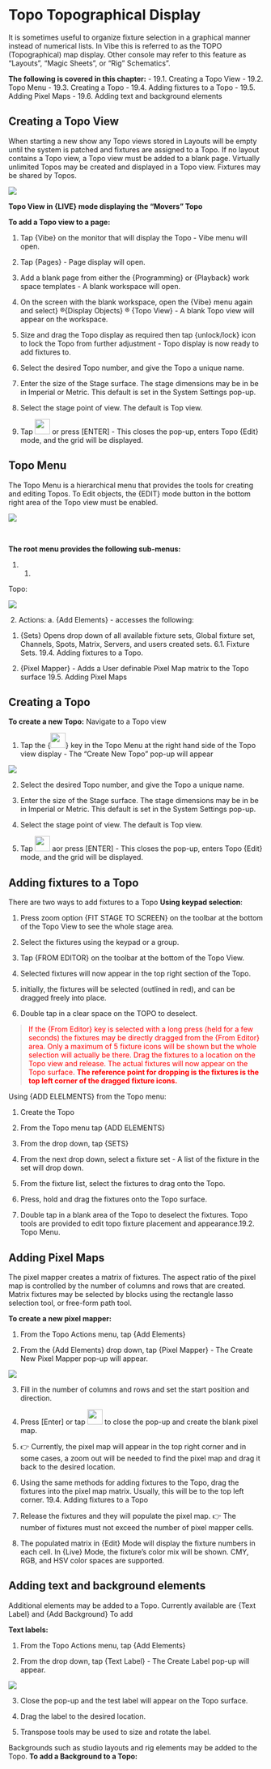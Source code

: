 # Topo Topographical Display
It is sometimes useful to organize fixture selection in a graphical manner instead of numerical lists. In Vibe this is referred to as the TOPO (Topographical) map display. Other console may refer to this feature as "Layouts", "Magic Sheets", or "Rig" Schematics".

**The following is covered in this chapter:**
- 19.1. Creating a Topo View
- 19.2. Topo Menu
- 19.3. Creating a Topo
- 19.4. Adding fixtures to a Topo
- 19.5. Adding Pixel Maps
- 19.6. Adding text and background elements

## Creating a Topo View
When starting a new show any Topo views stored in Layouts will be empty until the system is patched and fixtures are assigned to a Topo. If no layout contains a Topo view, a Topo view must be added to a blank page. Virtually unlimited Topos may be created and displayed in a Topo view. Fixtures may be shared by Topos.

![](https://files.gitbook.com/v0/b/gitbook-x-prod.appspot.com/o/spaces%2F3kS90tLsADGm1ocbe7q9%2Fuploads%2FzBJhsOEsrnAOjMZtf3Ey%2Fimage.png?alt=media&token=b2868c9c-ff91-412f-a21b-27f892f172ba)

**Topo View in {LIVE} mode displaying the "Movers" Topo**

**To add a Topo view to a page:**

1.  Tap {Vibe} on the monitor that will display the Topo - Vibe menu will open.
    
2.  Tap {Pages} - Page display will open.
    
3. Add a blank page from either the {Programming} or {Playback} work space templates - A blank workspace will open.
    
4. On the screen with the blank workspace, open the {Vibe} menu again and select} ®{Display Objects} ® {Topo View} - A blank Topo view will appear on the workspace.
    
5.  Size and drag the Topo display as required then tap {unlock/lock} icon to lock the Topo from further adjustment - Topo display is now ready to add fixtures to.
    
6.  Select the desired Topo number, and give the Topo a unique name.
    
7. Enter the size of the Stage surface. The stage dimensions may be in be in Imperial or Metric. This default is set in the System Settings pop-up.
    
8.  Select the stage point of view. The default is Top view.
    
9.  Tap [<img src="https://files.gitbook.com/v0/b/gitbook-x-prod.appspot.com/o/spaces%2F3kS90tLsADGm1ocbe7q9%2Fuploads%2F6EE8U1Wvt91iKCQ8V0Na%2Fimage.png?alt=media&token=896910e2-8a35-4b58-b0fe-3602ba6f5411.png" width="30"/>](image.png) or press [ENTER] - This closes the pop-up, enters Topo {Edit} mode, and the grid will be displayed.




## Topo Menu


The Topo Menu is a hierarchical menu that provides the tools for creating and editing Topos. To Edit objects, the {EDIT} mode button in the bottom right area of the Topo view must be enabled.

![](https://files.gitbook.com/v0/b/gitbook-x-prod.appspot.com/o/spaces%2F3kS90tLsADGm1ocbe7q9%2Fuploads%2FABeK0EHUyNhqc7hHqiMF%2Fimage.png?alt=media&token=1538bdd8-df4a-4fd2-b0c1-8f8d6f09df53)

​

**The root menu provides the following sub-menus:**

1.  1.
    
  Topo:
    
![](https://files.gitbook.com/v0/b/gitbook-x-prod.appspot.com/o/spaces%2F3kS90tLsADGm1ocbe7q9%2Fuploads%2FVwdRu7w6MFMWhYiuObr6%2Fimage.png?alt=media&token=2691588d-f195-4341-9cc5-fd03647126e1)

​
2. Actions: a. {Add Elements} - accesses the following:

1. {Sets} Opens drop down of all available fixture sets, Global fixture set, Channels, Spots, Matrix, Servers, and users created sets. 6.1. Fixture Sets. 19.4. Adding fixtures to a Topo.
    
2.   {Pixel Mapper} - Adds a User definable Pixel Map matrix to the Topo surface 19.5. Adding Pixel Maps



## Creating a Topo


**To create a new Topo:** Navigate to a Topo view

1.  Tap the {[<img src="https://files.gitbook.com/v0/b/gitbook-x-prod.appspot.com/o/spaces%2F3kS90tLsADGm1ocbe7q9%2Fuploads%2F2ksINLMhyiTpYXZCPpf9%2Fimage.png?alt=media&token=81dd37e7-b60f-4d2d-9d59-a41d6c0ecf20" width="30"/>](image.png)} key in the Topo Menu at the right hand side of the Topo view display - The "Create New Topo" pop-up will appear
    

![](https://files.gitbook.com/v0/b/gitbook-x-prod.appspot.com/o/spaces%2F3kS90tLsADGm1ocbe7q9%2Fuploads%2FSd4kBBR9bPrV2EOH63sT%2Fimage.png?alt=media&token=96d8008c-4bec-4ea1-aa45-a40b3fb65c6a)

2. Select the desired Topo number, and give the Topo a unique name.

3. Enter the size of the Stage surface. The stage dimensions may be in be in Imperial or Metric. This default is set in the System Settings pop-up.

4. Select the stage point of view. The default is Top view.

5. Tap [<img src="https://files.gitbook.com/v0/b/gitbook-x-prod.appspot.com/o/spaces%2F3kS90tLsADGm1ocbe7q9%2Fuploads%2F6EE8U1Wvt91iKCQ8V0Na%2Fimage.png?alt=media&token=896910e2-8a35-4b58-b0fe-3602ba6f5411.png" width="30"/>](image.png) aor press [ENTER] - This closes the pop-up, enters Topo {Edit} mode, and the grid will be displayed.


## Adding fixtures to a Topo

There are two ways to add fixtures to a Topo **Using keypad selection**:

1.  Press zoom option {FIT STAGE TO SCREEN} on the toolbar at the bottom of the Topo View to see the whole stage area.
    
2.  Select the fixtures using the keypad or a group.
    
3. Tap {FROM EDITOR} on the toolbar at the bottom of the Topo View.
    
4.  Selected fixtures will now appear in the top right section of the Topo.
    
5.   initially, the fixtures will be selected (outlined in red), and can be dragged freely into place.
    
6.   Double tap in a clear space on the TOPO to deselect.
    

><span style="color:Red">If the {From Editor} key is selected with a long press (held for a few seconds) the fixtures may be directly dragged from the {From Editor} area. Only a maximum of 5 fixture icons will be shown but the whole selection will actually be there. Drag the fixtures to a location on the Topo view and release. The actual fixtures will now appear on the Topo surface. **The reference point for dropping is the fixtures is the top left corner of the dragged fixture icons.**</span>

Using {ADD ELELMENTS} from the Topo menu:

1.  Create the Topo
    
2.  From the Topo menu tap {ADD ELEMENTS}
    
3.  From the drop down, tap {SETS}
    
4.  From the next drop down, select a fixture set - A list of the fixture in the set will drop down.
    
5.  From the fixture list, select the fixtures to drag onto the Topo.
    
6.  Press, hold and drag the fixtures onto the Topo surface.
    
7.  Double tap in a blank area of the Topo to deselect the fixtures. Topo tools are provided to edit topo fixture placement and appearance.19.2. Topo Menu.



## Adding Pixel Maps



The pixel mapper creates a matrix of fixtures. The aspect ratio of the pixel map is controlled by the number of columns and rows that are created. Matrix fixtures may be selected by blocks using the rectangle lasso selection tool, or free-form path tool.

**To create a new pixel mapper:**

1.  From the Topo Actions menu, tap {Add Elements}
    
2.  From the {Add Elements} drop down, tap {Pixel Mapper} - The Create New Pixel Mapper pop-up will appear.
    

![](https://files.gitbook.com/v0/b/gitbook-x-prod.appspot.com/o/spaces%2F3kS90tLsADGm1ocbe7q9%2Fuploads%2FlqDgGfO7xNrlZvZHfAWW%2Fimage.png?alt=media&token=e9a5819b-487a-499d-9110-b2a981763f93)

3. Fill in the number of columns and rows and set the start position and direction.

4.  Press [Enter] or tap [<img src="https://files.gitbook.com/v0/b/gitbook-x-prod.appspot.com/o/spaces%2F3kS90tLsADGm1ocbe7q9%2Fuploads%2F6EE8U1Wvt91iKCQ8V0Na%2Fimage.png?alt=media&token=896910e2-8a35-4b58-b0fe-3602ba6f5411.png" width="30"/>](image.png) to close the pop-up and create the blank pixel map.
    
5.   👉 Currently, the pixel map will appear in the top right corner and in some cases, a zoom out will be needed to find the pixel map and drag it back to the desired location.
    
6.  Using the same methods for adding fixtures to the Topo, drag the fixtures into the pixel map matrix. Usually, this will be to the top left corner. 19.4. Adding fixtures to a Topo
    
7.  Release the fixtures and they will populate the pixel map. 
👉 The number of fixtures must not exceed the number of pixel mapper cells.
    
8.  The populated matrix in {Edit} Mode will display the fixture numbers in each cell. In {Live} Mode, the fixture's color mix will be shown. CMY, RGB, and HSV color spaces are supported.


## Adding text and background elements


Additional elements may be added to a Topo. Currently available are {Text Label} and {Add Background} To add

**Text labels:**

1.  From the Topo Actions menu, tap {Add Elements}
    
2.  From the drop down, tap {Text Label} - The Create Label pop-up will appear.
    

![](https://files.gitbook.com/v0/b/gitbook-x-prod.appspot.com/o/spaces%2F3kS90tLsADGm1ocbe7q9%2Fuploads%2FVMjMPRUyZuHghG50IwBl%2Fimage.png?alt=media&token=4912fc34-2301-4ed1-ab61-f6697ed1b078)

3. Close the pop-up and the test label will appear on the Topo surface.

4. Drag the label to the desired location.

5. Transpose tools may be used to size and rotate the label.

Backgrounds such as studio layouts and rig elements may be added to the Topo. **To add a Background to a Topo:**


